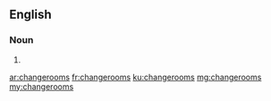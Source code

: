 ==English==

===Noun===
{{head|en|plural}}

# {{plural of|changeroom|lang=en}}

[[ar:changerooms]]
[[fr:changerooms]]
[[ku:changerooms]]
[[mg:changerooms]]
[[my:changerooms]]